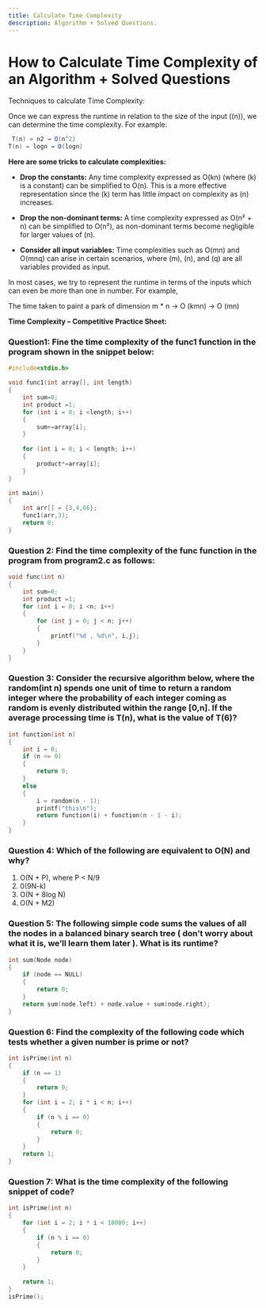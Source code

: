 ```yaml
---
title: Calculate Time Complexity
description: Algorithm + Solved Questions.
---
```


# How to Calculate Time Complexity of an Algorithm + Solved Questions 

Techniques to calculate Time Complexity:

Once we can express the runtime in relation to the size of the input (\(n\)), we can determine the time complexity. For example:

```java
 T(n) = n2 → O(n^2)
T(n) = logn → O(logn)
```

**Here are some tricks to calculate complexities:**

- **Drop the constants:** Any time complexity expressed as O(kn) (where \(k\) is a constant) can be simplified to O(n). This is a more effective representation since the \(k\) term has little impact on complexity as \(n\) increases.

- **Drop the non-dominant terms:** A time complexity expressed as O(n² + n) can be simplified to O(n²), as non-dominant terms become negligible for larger values of \(n\).

- **Consider all input variables:** Time complexities such as O(mn) and O(mnq) can arise in certain scenarios, where \(m\), \(n\), and \(q\) are all variables provided as input.

In most cases, we try to represent the runtime in terms of the inputs which can even be more than one in number. For example,

The time taken to paint a park of dimension m * n → O (kmn) → O (mn) 

**Time Complexity – Competitive Practice Sheet:**

### Question1: Fine the time complexity of the func1 function in the program shown in the snippet below:

```c
#include<stdio.h>

void func1(int array[], int length)
{
    int sum=0;
    int product =1;
    for (int i = 0; i <length; i++)
    {
        sum+=array[i];
    }
 
    for (int i = 0; i < length; i++)
    {
        product*=array[i];
    }
}
 
int main()
{
    int arr[] = {3,4,66};
    func1(arr,3);
    return 0;
}

```

### Question 2: Find the time complexity of the func function in the program from program2.c as follows:

```c
void func(int n)
{
    int sum=0;
    int product =1;
    for (int i = 0; i <n; i++)
    {
        for (int j = 0; j < n; j++)
        {
            printf("%d , %d\n", i,j);
        }
    }
}

```

### Question 3: Consider the recursive algorithm below, where the random(int n) spends one unit of time to return a random integer where the probability of each integer coming as random is evenly distributed within the range [0,n]. If the average processing time is T(n), what is the value of T(6)?

```c
int function(int n)
{
    int i = 0;
    if (n <= 0)
    {
        return 0;
    }
    else
    {
        i = random(n - 1);
        printf("this\n");
        return function(i) + function(n - 1 - i);
    }
}
```

### Question 4: Which of the following are equivalent to O(N) and why?

1. O(N + P), where P < N/9
2. 0(9N-k)
3. O(N + 8log N)
4. O(N + M2)

### Question 5: The following simple code sums the values of all the nodes in a balanced binary search tree ( don’t worry about what it is, we’ll learn them later ). What is its runtime?

```c
int sum(Node node)
{
    if (node == NULL)
    {
        return 0;
    }
    return sum(node.left) + node.value + sum(node.right);
}
```

### Question 6: Find the complexity of the following code which tests whether a given number is prime or not?

```c
int isPrime(int n)
{
    if (n == 1)
    {
        return 0;
    }
    for (int i = 2; i * i < n; i++)
    {
        if (n % i == 0)
        {
            return 0;
        }
    }
    return 1;
}
```

### Question 7: What is the time complexity of the following snippet of code?

```c
int isPrime(int n)
{
    for (int i = 2; i * i < 10000; i++)
    {
        if (n % i == 0)
        {
            return 0;
        }
    }
 
    return 1;
}
isPrime();
```
